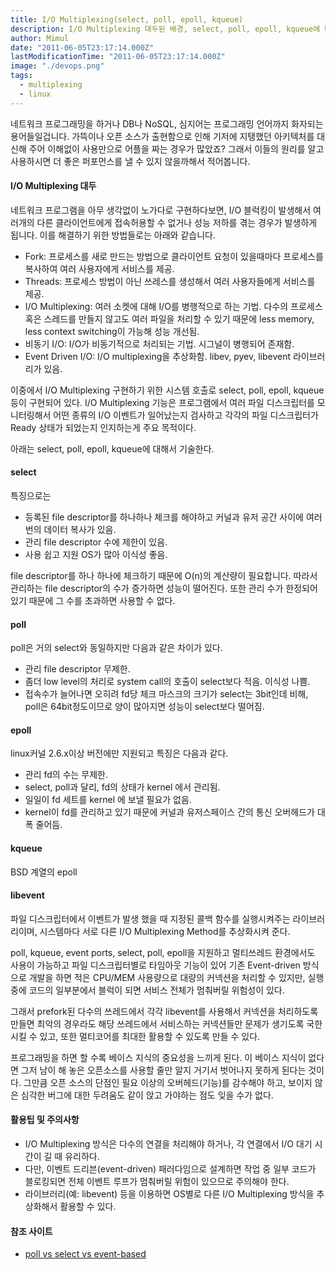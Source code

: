 ```yaml
---
title: I/O Multiplexing(select, poll, epoll, kqueue)
description: I/O Multiplexing 대두된 배경, select, poll, epoll, kqueue에 대해 설명.
author: Mimul
date: "2011-06-05T23:17:14.000Z"
lastModificationTime: "2011-06-05T23:17:14.000Z"
image: "./devops.png"
tags:
  - multiplexing
  - linux
---
```

네트워크 프로그래밍을 하거나 DB나 NoSQL, 심지어는 프로그래밍 언어까지 화자되는 용어들일겁니다. 가뜩이나 오픈 소스가 출현함으로 인해 기저에 지탱했던 아키텍처를 대신해 주어 이해없이 사용만으로 어플을 짜는 경우가 많았죠?
그래서 이들의 원리를 알고 사용하시면 더 좋은 퍼포먼스를 낼 수 있지 않을까해서 적어봅니다.

#### I/O Multiplexing 대두

네트워크 프로그램을 아무 생각없이 노가다로 구현하다보면, I/O 블럭킹이 발생해서 여러개의 다른 클라이언트에게 접속허용할 수 없거나 성능 저하를 겪는 경우가 발생하게 됩니다.
이를 해결하기 위한 방법들로는 아래와 같습니다.

- Fork: 프로세스를 새로 만드는 방법으로 클라이언트 요청이 있을때마다 프로세스를 복사하여 여러 사용자에게 서비스를 제공.
- Threads: 프로세스 방법이 아닌 쓰레스를 생성해서 여러 사용자들에게 서비스를 제공.
- I/O Multiplexing: 여러 소켓에 대해 I/O를 병행적으로 하는 기법. 다수의 프로세스 혹은 스레드를 만들지 않고도 여러 파일을 처리할 수 있기 때문에 less memory, less context switching이 가능해 성능 개선됨.
- 비동기 I/O: I/O가 비동기적으로 처리되는 기법. 시그널이 병행되어 존재함.
- Event Driven I/O: I/O multiplexing을 추상화함. libev, pyev, libevent 라이브러리가 있음.

이중에서 I/O Multiplexing 구현하기 위한 시스템 호출로 select, poll, epoll, kqueue등이 구현되어 있다.
I/O Multiplexing 기능은 프로그램에서 여러 파일 디스크립터를 모니터링해서 어떤 종류의 I/O 이벤트가 일어났는지 검사하고 각각의 파일 디스크립터가 Ready 상태가 되었는지 인지하는게 주요 목적이다.

아래는 select, poll, epoll, kqueue에 대해서 기술한다.

#### select

특징으로는

- 등록된 file descriptor를 하나하나 체크를 해야하고 커널과 유저 공간 사이에 여러번의 데이터 복사가 있음.
- 관리 file descriptor 수에 제한이 있음.
- 사용 쉽고 지원 OS가 많아 이식성 좋음.

file descriptor를 하나 하나에 체크하기 때문에 O(n)의 계산량이 필요합니다. 따라서 관리하는 file descriptor의 수가 증가하면 성능이 떨어진다. 또한 관리 수가 한정되어 있기 때문에 그 수를 초과하면 사용할 수 없다.

#### poll

poll은 거의 select와 동일하지만 다음과 같은 차이가 있다.

- 관리 file descriptor 무제한.
- 좀더 low level의 처리로 system call의 호출이 select보다 적음. 이식성 나쁨.
- 접속수가 늘어나면 오히려 fd당 체크 마스크의 크기가 select는 3bit인데 비해, poll은 64bit정도이므로 양이 많아지면 성능이 select보다 떨어짐.

#### epoll

linux커널 2.6.x이상 버전에만 지원되고 특징은 다음과 같다.

- 관리 fd의 수는 무제한.
- select, poll과 달리, fd의 상태가 kernel 에서 관리됨.
- 일일이 fd 세트를 kernel 에 보낼 필요가 없음.
- kernel이 fd를 관리하고 있기 때문에 커널과 유저스페이스 간의 통신 오버헤드가 대폭 줄어듬.

#### kqueue

BSD 계열의 epoll

#### libevent

파일 디스크립터에서 이벤트가 발생 했을 때 지정된 콜백 함수를 실행시켜주는 라이브러리이며, 시스템마다 서로 다른 I/O Multiplexing Method를 추상화시켜 준다.

poll, kqueue, event ports, select, poll, epoll을 지원하고 멀티쓰레드 환경에서도 사용이 가능하고 파일 디스크립터별로 타임아웃 기능이 있어 기존 Event-driven 방식으로 개발을 하면 적은 CPU/MEM 사용량으로 대량의 커넥션을 처리할 수 있지만, 실행 중에 코드의 일부분에서 블럭이 되면 서비스 전체가 멈춰버릴 위험성이 있다.

그래서 prefork된 다수의 쓰레드에서 각각 libevent를 사용해서 커넥션을 처리하도록 만들면 최악의 경우라도 해당 쓰레드에서 서비스하는 커넥션들만 문제가 생기도록 국한시킬 수 있고, 또한 멀티코어를 최대한 활용할 수 있도록 만들 수 있다.

프로그래밍을 하면 할 수록 베이스 지식의 중요성을 느끼게 된다. 이 베이스 지식이 없다면 그저 남이 해 놓은 오픈소스를 사용할 줄만 알지 거기서 벗어나지 못하게 된다는 것이다.
그만큼 오픈 소스의 단점인 필요 이상의 오버헤드(기능)를 감수해야 하고, 보이지 않은 심각한 버그에 대한 두려움도 같이 앉고 가야하는 점도 잊을 수가 없다.

#### 활용팁 및 주의사항

- I/O Multiplexing 방식은 다수의 연결을 처리해야 하거나, 각 연결에서 I/O 대기 시간이 길 때 유리하다.
- 다만, 이벤트 드리븐(event-driven) 패러다임으로 설계하면 작업 중 일부 코드가 블로킹되면 전체 이벤트 루프가 멈춰버릴 위험이 있으므로 주의해야 한다. 
- 라이브러리(예: libevent) 등을 이용하면 OS별로 다른 I/O Multiplexing 방식을 추상화해서 활용할 수 있다.

#### 참조 사이트

- [poll vs select vs event-based](https://daniel.haxx.se/docs/poll-vs-select.html)
